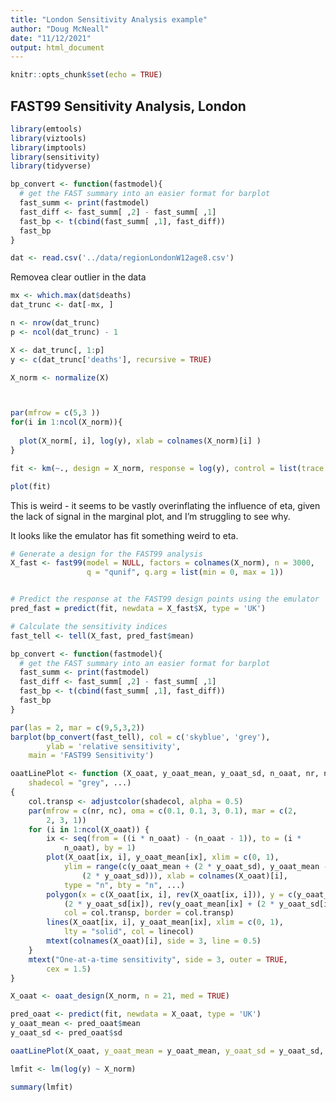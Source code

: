 ```yaml
---
title: "London Sensitivity Analysis example"
author: "Doug McNeall"
date: "11/12/2021"
output: html_document
---
```


```r
knitr::opts_chunk$set(echo = TRUE)
```

## FAST99 Sensitivity Analysis, London 


```r
library(emtools)
library(viztools)
library(imptools)
library(sensitivity)
library(tidyverse)
```


```r
bp_convert <- function(fastmodel){
  # get the FAST summary into an easier format for barplot
  fast_summ <- print(fastmodel)
  fast_diff <- fast_summ[ ,2] - fast_summ[ ,1]
  fast_bp <- t(cbind(fast_summ[ ,1], fast_diff))
  fast_bp
}
```


```r
dat <- read.csv('../data/regionLondonW12age8.csv')
```


Removea clear outlier in the data
```r
mx <- which.max(dat$deaths)
dat_trunc <- dat[-mx, ]

```


```r
n <- nrow(dat_trunc)
p <- ncol(dat_trunc) - 1

X <- dat_trunc[, 1:p]
y <- c(dat_trunc['deaths'], recursive = TRUE)

X_norm <- normalize(X)




```

```r

par(mfrow = c(5,3 ))
for(i in 1:ncol(X_norm)){
  
  plot(X_norm[, i], log(y), xlab = colnames(X_norm)[i] )
}
```




```r
fit <- km(~., design = X_norm, response = log(y), control = list(trace = FALSE))

plot(fit)
```


This is weird - it seems to be vastly overinflating the influence of eta, given the lack of signal in the marginal plot, and I'm struggling to see why.

It looks like the emulator has fit something weird to eta.
```r

# Generate a design for the FAST99 analysis
X_fast <- fast99(model = NULL, factors = colnames(X_norm), n = 3000,
                 q = "qunif", q.arg = list(min = 0, max = 1))


# Predict the response at the FAST99 design points using the emulator
pred_fast = predict(fit, newdata = X_fast$X, type = 'UK')

# Calculate the sensitivity indices
fast_tell <- tell(X_fast, pred_fast$mean)

bp_convert <- function(fastmodel){
  # get the FAST summary into an easier format for barplot
  fast_summ <- print(fastmodel)
  fast_diff <- fast_summ[ ,2] - fast_summ[ ,1]
  fast_bp <- t(cbind(fast_summ[ ,1], fast_diff))
  fast_bp
}

par(las = 2, mar = c(9,5,3,2))
barplot(bp_convert(fast_tell), col = c('skyblue', 'grey'), 
        ylab = 'relative sensitivity', 
	main = 'FAST99 Sensitivity')


```



```r

oaatLinePlot <- function (X_oaat, y_oaat_mean, y_oaat_sd, n_oaat, nr, nc, linecol = "black", 
    shadecol = "grey", ...) 
{
    col.transp <- adjustcolor(shadecol, alpha = 0.5)
    par(mfrow = c(nr, nc), oma = c(0.1, 0.1, 3, 0.1), mar = c(2, 
        2, 3, 1))
    for (i in 1:ncol(X_oaat)) {
        ix <- seq(from = ((i * n_oaat) - (n_oaat - 1)), to = (i * 
            n_oaat), by = 1)
        plot(X_oaat[ix, i], y_oaat_mean[ix], xlim = c(0, 1), 
            ylim = range(c(y_oaat_mean + (2 * y_oaat_sd), y_oaat_mean - 
                (2 * y_oaat_sd))), xlab = colnames(X_oaat)[i], 
            type = "n", bty = "n", ...)
        polygon(x = c(X_oaat[ix, i], rev(X_oaat[ix, i])), y = c(y_oaat_mean[ix] - 
            (2 * y_oaat_sd[ix]), rev(y_oaat_mean[ix] + (2 * y_oaat_sd[ix]))), 
            col = col.transp, border = col.transp)
        lines(X_oaat[ix, i], y_oaat_mean[ix], xlim = c(0, 1), 
            lty = "solid", col = linecol)
        mtext(colnames(X_oaat)[i], side = 3, line = 0.5)
    }
    mtext("One-at-a-time sensitivity", side = 3, outer = TRUE, 
        cex = 1.5)
}

```

```r

X_oaat <- oaat_design(X_norm, n = 21, med = TRUE) 

pred_oaat <- predict(fit, newdata = X_oaat, type = 'UK')
y_oaat_mean <- pred_oaat$mean
y_oaat_sd <- pred_oaat$sd

oaatLinePlot(X_oaat, y_oaat_mean = y_oaat_mean, y_oaat_sd = y_oaat_sd, n_oaat = 21, nr = 5, nc = 3 )

```


```r

lmfit <- lm(log(y) ~ X_norm)

summary(lmfit)


```


